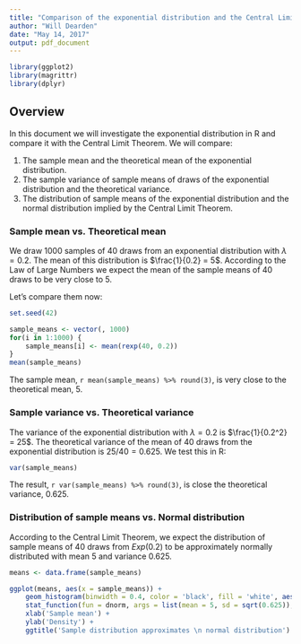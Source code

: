 ```yaml
---
title: "Comparison of the exponential distribution and the Central Limit Theorem"
author: "Will Dearden"
date: "May 14, 2017"
output: pdf_document
---
```


```r

library(ggplot2)
library(magrittr)
library(dplyr)

```

## Overview

In this document we will investigate the exponential distribution in R and compare it with the Central Limit Theorem. We will compare:

1. The sample mean and the theoretical mean of the exponential distribution.
2. The sample variance of sample means of draws of the exponential distribution and the theoretical variance.
3. The distribution of sample means of the exponential distribution and the normal distribution implied by the Central Limit Theorem.

### Sample mean vs. Theoretical mean
We draw 1000 samples of 40 draws from an exponential distribution with $\lambda = 0.2$. The mean of this distribution is $\frac{1}{0.2} = 5$. According to the Law of Large Numbers we expect the mean of the sample means of 40 draws to be very close to 5.

Let's compare them now:

```r

set.seed(42)

sample_means <- vector(, 1000)
for(i in 1:1000) {
    sample_means[i] <- mean(rexp(40, 0.2))
}
mean(sample_means)

```

The sample mean, `r mean(sample_means) %>% round(3)`, is very close to the theoretical mean, 5.

### Sample variance vs. Theoretical variance
The variance of the exponential distribution with $\lambda = 0.2$ is $\frac{1}{0.2^2} = 25$. The theoretical variance of the mean of 40 draws from the exponential distribution is $25/40 = 0.625$. We test this in R:

```r
var(sample_means)
```

The result, `r var(sample_means) %>% round(3)`, is close the theoretical variance, 0.625.

### Distribution of sample means vs. Normal distribution
According to the Central Limit Theorem, we expect the distribution of sample means of 40 draws from $Exp(0.2)$ to be approximately normally distributed with mean 5 and variance 0.625.

```r

means <- data.frame(sample_means)

ggplot(means, aes(x = sample_means)) + 
    geom_histogram(binwidth = 0.4, color = 'black', fill = 'white', aes(y = ..density..)) +
    stat_function(fun = dnorm, args = list(mean = 5, sd = sqrt(0.625)), color = "purple") +
    xlab('Sample mean') +
    ylab('Density') +
    ggtitle('Sample distribution approximates \n normal distribution')

```